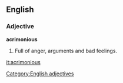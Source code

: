 ==English==

===Adjective===
'''acrimonious'''
# Full of anger, arguments and bad feelings.

[[Category:English adjectives]]
[[it:acrimonious]]